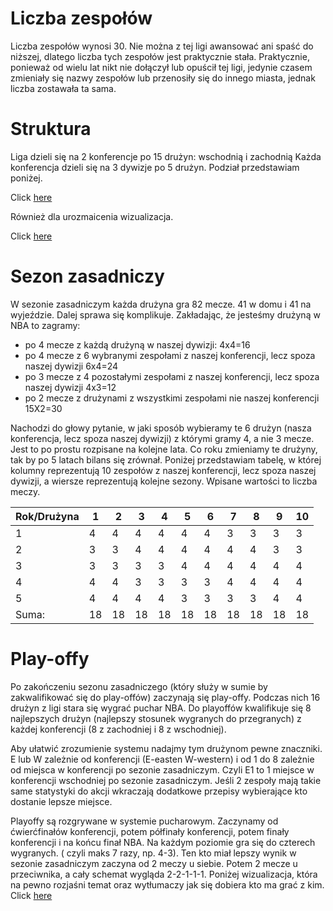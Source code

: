 

# Liczba zespołów
Liczba zespołów wynosi 30. Nie można z tej ligi awansować ani spaść do niższej, dlatego liczba tych zespołów jest praktycznie stała. Praktycznie, ponieważ od wielu lat nikt nie dołączył lub opuścił tej ligi, jedynie czasem zmieniały się nazwy zespołów lub przenosiły się do innego miasta, jednak liczba zostawała ta sama.

# Struktura 
Liga dzieli się na 2 konferencje po 15 drużyn: wschodnią i zachodnią
Każda konferencja dzieli się na 3 dywizje po 5 drużyn. Podział przedstawiam poniżej.

Click [here](https://www.dropbox.com/s/5d70u56rjpuczb6/nba-digital-header.jpg?dl=0)

Również dla urozmaicenia wizualizacja.

Click [here](https://www.dropbox.com/s/d2nt6jiodo6boyr/2004_05_div_map_580.gif?dl=0)

# Sezon zasadniczy

W sezonie zasadniczym każda drużyna gra 82 mecze. 41 w domu i 41 na wyjeździe. Dalej sprawa się komplikuje. Zakładając, że jesteśmy drużyną w NBA to zagramy:

* po 4 mecze z każdą drużyną w naszej dywizji: 4x4=16
* po 4 mecze z 6 wybranymi zespołami z naszej konferencji, lecz spoza naszej dywizji 6x4=24
* po 3 mecze z 4 pozostałymi zespołami z naszej konferencji, lecz spoza naszej dywizji 4x3=12
* po 2 mecze z drużynami z wszystkimi zespołami nie naszej konferencji 15X2=30

Nachodzi do głowy pytanie, w jaki sposób wybieramy te 6 drużyn (nasza konferencja, lecz spoza naszej dywizji) z którymi gramy 4, a nie 3 mecze. Jest to po prostu rozpisane na kolejne lata. Co roku zmieniamy te drużyny, tak by po 5 latach bilans się zrównał. Poniżej przedstawiam tabelę, w której kolumny reprezentują 10 zespołów z naszej konferencji, lecz spoza naszej dywizji, a wiersze reprezentują kolejne sezony. Wpisane wartości to liczba meczy.

Rok/Drużyna  |1|2|3|4|5|6|7|8|9|10
------------ |---|---|---|---|---|---|---|---|---|---
1            |4|4|4|4|4|4|3|3|3|3
2            |3|3|4|4|4|4|4|4|3|3
3            |3|3|3|3|4|4|4|4|4|4 
4            |4|4|3|3|3|3|4|4|4|4
5            |4|4|4|4|3|3|3|3|4|4
Suma:        |18|18|18|18|18|18|18|18|18|18

# Play-offy
Po zakończeniu sezonu zasadniczego (który służy w sumie by zakwalifikować się do play-offów) zaczynają się play-offy. Podczas nich 16 drużyn z ligi stara się wygrać puchar NBA. 
Do playoffów kwalifikuje się 8 najlepszych drużyn (najlepszy stosunek wygranych do przegranych) z każdej konferencji (8 z zachodniej i 8 z wschodniej).

Aby ułatwić zrozumienie systemu nadajmy tym drużynom pewne znaczniki. E lub W zależnie od konferencji (E-easten W-western) i od 1 do 8 zależnie od miejsca w konferencji po sezonie zasadniczym. Czyli E1 to 1 miejsce w konferencji wschodniej po sezonie zasadniczym. Jeśli 2 zespoły mają takie same statystyki do akcji wkraczają dodatkowe przepisy wybierające kto dostanie lepsze miejsce.

Playoffy są rozgrywane w systemie pucharowym. Zaczynamy od ćwierćfinałów konferencji, potem półfinały konferencji, potem finały konferencji i na końcu finał NBA.  Na każdym poziomie gra się do czterech wygranych. ( czyli maks 7 razy, np. 4-3). Ten kto miał lepszy wynik w sezonie zasadniczym zaczyna od 2 meczy u siebie. Potem 2 mecze u przeciwnika, a cały schemat wygląda 2-2-1-1-1.
Poniżej wizualizacja, która na pewno rozjaśni temat oraz wytłumaczy jak się dobiera kto ma grać z kim.
Click [here](https://www.dropbox.com/s/rnb3uifmaghq90b/di.png?dl=0)
